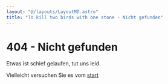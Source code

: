 ```yaml
---
layout: "@/layouts/LayoutMD.astro"
title: "To kill two birds with one stone - Nicht gefunden"
---
```


# 404 - Nicht gefunden

Etwas ist schief gelaufen, tut uns leid.

Vielleicht versuchen Sie es vom [start](https://twowithone.com)
